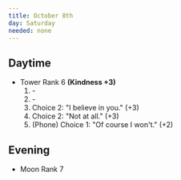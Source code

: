 ```yaml
---
title: October 8th
day: Saturday
needed: none
---
```


## Daytime
- Tower Rank 6 **(Kindness +3)**
    1. \-
    1. \-
    1. Choice 2: "I believe in you." (+3)
    1. Choice 2: "Not at all." (+3)
    1. (Phone) Choice 1: "Of course I won't." (+2)

## Evening
- Moon Rank 7